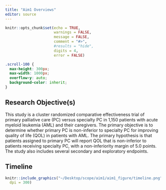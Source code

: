```yaml
---
title: "Aim1 Overviews"
editor: source
---
```


```r
knitr::opts_chunk$set(echo = TRUE,
                      warnings = FALSE,
                      message = FALSE,
                      comment = "#>",
                      #results = "hide",
                      digits = 4,
                      error = FALSE)
```

```css
.scroll-100 {
  max-height: 300px;
  max-width: 1000px;
  overflow-y: auto;
  background-color: inherit;
}
```

## Research Objective(s) {#sec-overview}

This study is a cluster randomized comparative effectiveness trial of primary palliative care (PC) versus specialty PC in 1,150 patients with acute myeloid leukemia (AML) and their caregivers. The primary objective is to determine whether primary PC is non-inferior to specialty PC for improving quality of life (QOL) in patients with AML. The primary hypothesis is that patients assigned to primary PC will report QOL that is non-inferior to patients receiving specialty PC, with a non-inferiority margin of 5.0 points. The study also includes several secondary and exploratory endpoints.


## Timeline

```r
knitr::include_graphics("~/Desktop/scope/aim1/aim1_figure/timeline.png", 
  dpi = 300)
```

